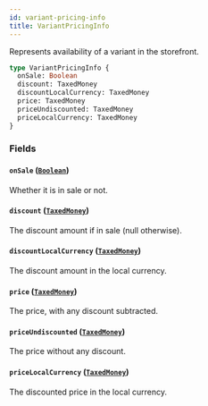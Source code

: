 ```yaml
---
id: variant-pricing-info
title: VariantPricingInfo
---
```


Represents availability of a variant in the storefront.

```graphql
type VariantPricingInfo {
  onSale: Boolean
  discount: TaxedMoney
  discountLocalCurrency: TaxedMoney
  price: TaxedMoney
  priceUndiscounted: TaxedMoney
  priceLocalCurrency: TaxedMoney
}
```

### Fields

#### `onSale` ([`Boolean`](/developer/api-reference/scalars/boolean))

Whether it is in sale or not.

#### `discount` ([`TaxedMoney`](/developer/api-reference/objects/taxed-money))

The discount amount if in sale (null otherwise).

#### `discountLocalCurrency` ([`TaxedMoney`](/developer/api-reference/objects/taxed-money))

The discount amount in the local currency.

#### `price` ([`TaxedMoney`](/developer/api-reference/objects/taxed-money))

The price, with any discount subtracted.

#### `priceUndiscounted` ([`TaxedMoney`](/developer/api-reference/objects/taxed-money))

The price without any discount.

#### `priceLocalCurrency` ([`TaxedMoney`](/developer/api-reference/objects/taxed-money))

The discounted price in the local currency.
